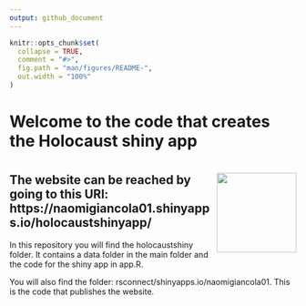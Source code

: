 ```yaml
---
output: github_document
---
```


<!-- README.md is generated from README.Rmd. Please edit that file -->

```r
knitr::opts_chunk$set(
  collapse = TRUE,
  comment = "#>",
  fig.path = "man/figures/README-",
  out.width = "100%"
)
```

# Welcome to the code that creates the Holocaust shiny app

# <img src="hex-Visualizing_Holocaust_Data" align="right" height=140/>

## The website can be reached by going to this URl: https://naomigiancola01.shinyapps.io/holocaustshinyapp/


In this repository you will find the holocaustshiny folder. It contains a data folder in the main folder and the code for the shiny app in app.R. 

You will also find the folder: rsconnect/shinyapps.io/naomigiancola01. This is the code that publishes the website.
